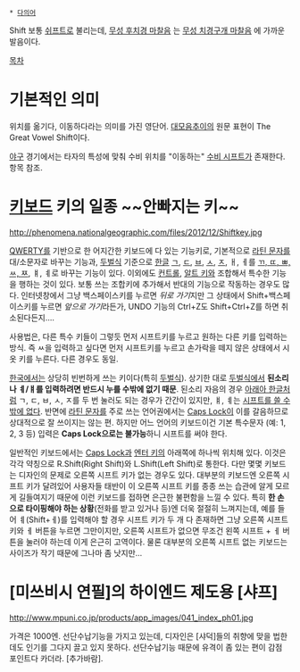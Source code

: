  * [[다의어]]

Shift
보통 [[쉬]]프트로 불리는데, [[후치경음|무성 후치경 마찰음]] {{{[ʃ]}}}는 [[치경구개음|무성 치경구개 마찰음]] {{{[ɕ]}}}에 가까운 발음이다.

[[목차]]
= 기본적인 의미 =
위치를 옮기다, 이동하다라는 의미를 가진 영단어. [[대모음추이]]의 원문 표현이 The Great Vowel Shift이다.

[[야구]] 경기에서는 타자의 특성에 맞춰 수비 위치를 "이동하는" [[수비 시프트]]가 존재한다. 항목 참조.

= [[키보드]] 키의 일종 ~~안빠지는 키~~ =
http://phenomena.nationalgeographic.com/files/2012/12/Shiftkey.jpg

[[QWERTY]]를 기반으로 한 어지간한 키보드에 다 있는 기능키로, 기본적으로 [[라틴 문자]]를 대/소문자로 바꾸는 기능과, [[두벌식]] 기준으로 [[한글]] [[ㄱ]], [[ㄷ]], [[ㅂ]], [[ㅅ]], [[ㅈ]], ㅐ, ㅔ를 [[된소리|ㄲ, ㄸ, ㅃ, ㅆ, ㅉ]], ㅒ, ㅖ로 바꾸는 기능이 있다. 이외에도 [[컨트롤]], [[알트 키]]와 조합해서 특수한 기능을 행하는 것이 있다. 보통 쓰는 조합키에 추가해서 반대의 기능으로 작동하는 경우도 많다. 인터넷창에서 그냥 백스페이스키를 누르면 ''뒤로 가기''지만 그 상태에서 Shift+백스페이스키를 누르면 ''앞으로 가기''라든가, UNDO 기능의 Ctrl+Z도 Shift+Ctrl+Z를 하면 취소된다든지….

사용법은, 다른 특수 키들이 그렇듯 먼저 시프트키를 누르고 원하는 다른 키를 입력하는 방식. 즉 ㅆ을 입력하고 싶다면 먼저 시프트키를 누르고 손가락을 떼지 않은 상태에서 시옷 키를 누른다. 다른 경우도 동일.

[[한국]]에서는 상당히 빈번하게 쓰는 키이다(특히 [[두벌식]]). 상기한 대로 [[두벌식]]에서 '''된소리나 ㅖ/ㅒ를 입력하려면 반드시 누를 수밖에 없기 때문'''. 된소리 자음의 경우 [[아래아 한글]]처럼 ㄱ, ㄷ, ㅂ, ㅅ, ㅈ를 두 번 눌러도 되는 경우가 간간이 있지만, ㅒ, ㅖ는 [[패왕상후권을 쓸 수밖에 없다|시프트를 쓸 수밖에 없다]]. 반면에 [[라틴 문자]]를 주로 쓰는 언어권에서는 [[Caps Lock]]이 이를 갈음하므로 상대적으로 잘 쓰이지는 않는 편. 하지만 어느 언어의 키보드이건 기본 특수문자 (예: 1{{{[!]}}}, 2{{{[@]}}}, 3{{{[#]}}} 등) 입력은 '''Caps Lock으로는 불가능'''하니 시프트를 써야 한다.

일반적인 키보드에서는 [[Caps Lock]]과 [[엔터 키]]의 아래쪽에 하나씩 위치해 있다. 이것은 각각 약칭으로 R.Shift(Right Shift)와 L.Shift(Left Shift)로 통한다. 다만 몇몇 키보드는 디자인의 문제로 오른쪽 시프트 키가 없는 경우도 있다. 대부분의 키보드엔 오른쪽 시프트 키가 달려있어 사용자들 태반이 이 오른쪽 시프트 키를 종종 쓰는 습관에 알게 모르게 길들여지기 때문에 이런 키보드를 접하면 은근한 불편함을 느낄 수 있다. 특히 '''한 손으로 타이핑해야 하는 상황'''(전화를 받고 있거나 등)엔 더욱 절절히 느껴지는데, 예를 들어 ㅖ(Shift+ㅔ)를 입력해야 할 경우 시프트 키가 두 개 다 존재하면 그냥 오른쪽 시프트 키와 ㅔ 버튼을 누르면 그만이지만, 오른쪽 시프트가 없으면 무조건 왼쪽 시프트 + ㅔ 버튼을 눌러야 하는데 이게 은근히 고역이다. 물론 대부분의 오른쪽 시프트 없는 키보드는 사이즈가 작기 때문에 그나마 좀 낫지만...

= [미쓰비시 연필]의 하이엔드 제도용 [샤프] =
http://www.mpuni.co.jp/products/app_images/041_index_ph01.jpg

가격은 1000엔. 선단수납기능을 가지고 있는데, 디자인은 [샤덕]들의 취향에 맞을 법한데도 인기를 그다지 끌고 있지 못하다. 선단수납기능 때문에 유격이 좀 있는 편이 감점 포인트다 카더라. [추가바람].
